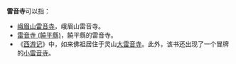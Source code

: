 '''雷音寺'''可以指：
* [[峨眉山雷音寺|峨眉山雷音寺]]，峨眉山雷音寺。
* [[雷音寺_(饒平縣)|雷音寺 (饒平縣)]]，饒平縣的雷音寺。
* 《[[西游记|西游记]]》中，如来佛祖居住于灵山[[大雷音寺|大雷音寺]]。此外，该书还出现了一个冒牌的[[小雷音寺|小雷音寺]]。
{{Geodis}}